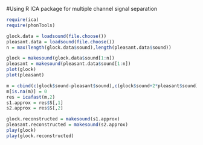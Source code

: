 #Using R ICA package for multiple channel signal separation

```r
require(ica)
require(phonTools)
```

```r
glock.data = loadsound(file.choose())
pleasant.data = loadsound(file.choose())
n = max(length(glock.data$sound),length(pleasant.data$sound))

glock = makesound(glock.data$sound[1:n])
pleasant = makesound(pleasant.data$sound[1:n])
plot(glock)
plot(pleasant)
```

```r

m = cbind(c(glock$sound-pleasant$sound),c(glock$sound+2*pleasant$sound))
m[is.na(m)] = 0
res = icafast(m,2)
s1.approx = res$S[,1]
s2.approx = res$S[,2]

glock.reconstructed = makesound(s1.approx)
pleasant.reconstructed = makesound(s2.approx)
play(glock)
play(glock.reconstructed)
```